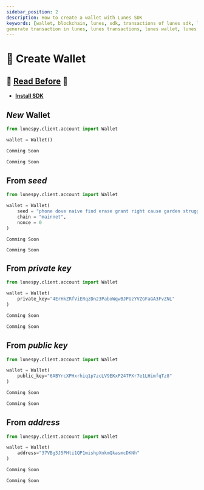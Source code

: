 ```yaml
---
sidebar_position: 2
description: How to create a wallet with Lunes SDK
keywords: [wallet, blockchain, lunes, sdk, transactions of lunes sdk, lunes sdk, generate wallet,
generate transaction in lunes, lunes transactions, lunes wallet, lunes creation wallet]
---
```



# 🔑 Create Wallet

## 🚨 [Read Before](/docs/sdk/wallet/cryptography) 🚨
- **[Install SDK](/docs/sdk/install_sdk)**

## _New_ Wallet

<Tabs>
  <TabItem value="Python3" label="Python3" default>

  ```python
  from lunespy.client.account import Wallet

  wallet = Wallet()
  ```

  </TabItem>

  <TabItem value="Node.js" label="Node.js">

  ```javascript
  Comming Soon
  ```
  </TabItem>

  <TabItem value="Web.js" label="Web.js">

  ```javascript
  Comming Soon
  ```
  </TabItem>
</Tabs>

## From _seed_

<Tabs>
  <TabItem value="Python3" label="Python3" default>

  ```python
  from lunespy.client.account import Wallet

  wallet = Wallet(
      seed = "phone dove naive find erase grant right cause garden struggle robust ball",
      chain = "mainnet",
      nonce = 0
  )
  ```
  </TabItem>
  <TabItem value="Node.js" label="Node.js">

  ```
  Comming Soon
  ```
  </TabItem>

  <TabItem value="Web.js" label="Web.js">

  ```
  Comming Soon
  ```

  </TabItem>
</Tabs>

## From _private key_

<Tabs>
  <TabItem value="Python3" label="Python3">

  ```python
  from lunespy.client.account import Wallet

  wallet = Wallet(
      private_key="4ErHkZRfViERqzDn23PaboWqwBJPUzYVZGFaGA3FvZNL"
  )
  ```

  </TabItem>
  <TabItem value="Node.js" label="Node.js">

  ```javascript
  Comming Soon
  ```
  </TabItem>

  <TabItem value="Web.js" label="Web.js">

  ```javascript
  Comming Soon
  ```

  </TabItem>
</Tabs>

## From _public key_

<Tabs>
  <TabItem value="Python3" label="Python3">

  ```python
  from lunespy.client.account import Wallet

  wallet = Wallet(
      public_key="6ABYrcXPHxrhiq1p7zcLV9EKxP24TPXr7e1LHimfqTz8"
  )
  ```

  </TabItem>
  <TabItem value="Node.js" label="Node.js">

  ```javascript
  Comming Soon
  ```
  </TabItem>

  <TabItem value="Web.js" label="Web.js">

  ```javascript
  Comming Soon
  ```

  </TabItem>
</Tabs>

## From _address_

<Tabs>
  <TabItem value="Python3" label="Python3">

  ```python
  from lunespy.client.account import Wallet

  wallet = Wallet(
      address="37VBg3J5PHti1QP1mishpXnkmQkasmcDKNh"
  )
  ```

  </TabItem>
  <TabItem value="Node.js" label="Node.js">

  ```javascript
  Comming Soon
  ```
  </TabItem>

  <TabItem value="Web.js" label="Web.js">

  ```javascript
  Comming Soon
  ```

  </TabItem>
</Tabs>